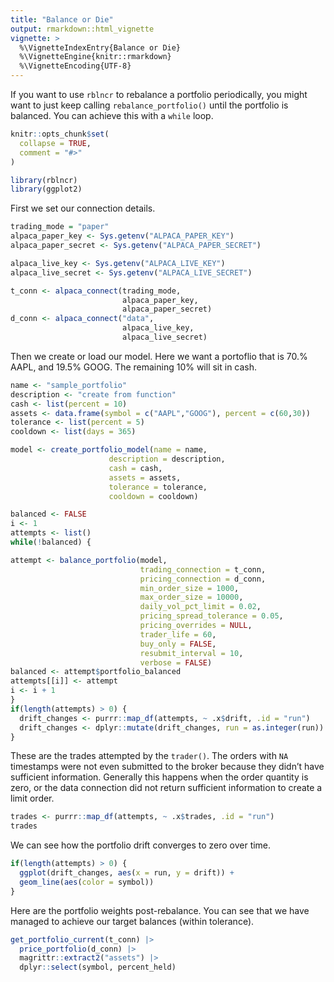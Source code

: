```yaml
---
title: "Balance or Die"
output: rmarkdown::html_vignette
vignette: >
  %\VignetteIndexEntry{Balance or Die}
  %\VignetteEngine{knitr::rmarkdown}
  %\VignetteEncoding{UTF-8}
---
```


If you want to use `rblncr` to rebalance a portfolio periodically, you might want to just keep calling `rebalance_portfolio()` until the portfolio is balanced. You can achieve this with a `while` loop.

```r
knitr::opts_chunk$set(
  collapse = TRUE,
  comment = "#>"
)
```

```r
library(rblncr)
library(ggplot2)
```

First we set our connection details.

```r
trading_mode = "paper"
alpaca_paper_key <- Sys.getenv("ALPACA_PAPER_KEY")
alpaca_paper_secret <- Sys.getenv("ALPACA_PAPER_SECRET")

alpaca_live_key <- Sys.getenv("ALPACA_LIVE_KEY")
alpaca_live_secret <- Sys.getenv("ALPACA_LIVE_SECRET")

t_conn <- alpaca_connect(trading_mode,
                         alpaca_paper_key,
                         alpaca_paper_secret)
d_conn <- alpaca_connect("data",
                         alpaca_live_key,
                         alpaca_live_secret)

```

Then we create or load our model. Here we want a portoflio that is 70.% AAPL, and 19.5% GOOG. The remaining 10% will sit in cash.

```r
name <- "sample_portfolio"
description <- "create from function"
cash <- list(percent = 10)
assets <- data.frame(symbol = c("AAPL","GOOG"), percent = c(60,30))
tolerance <- list(percent = 5)
cooldown <- list(days = 365)

model <- create_portfolio_model(name = name,
                      description = description,
                      cash = cash,
                      assets = assets,
                      tolerance = tolerance,
                      cooldown = cooldown)
```

```r
balanced <- FALSE
i <- 1
attempts <- list()
while(!balanced) {

attempt <- balance_portfolio(model,
                             trading_connection = t_conn,
                             pricing_connection = d_conn,
                             min_order_size = 1000,
                             max_order_size = 10000,
                             daily_vol_pct_limit = 0.02,
                             pricing_spread_tolerance = 0.05,
                             pricing_overrides = NULL,
                             trader_life = 60,
                             buy_only = FALSE,
                             resubmit_interval = 10,
                             verbose = FALSE)
balanced <- attempt$portfolio_balanced
attempts[[i]] <- attempt
i <- i + 1
}
if(length(attempts) > 0) {
  drift_changes <- purrr::map_df(attempts, ~ .x$drift, .id = "run")
  drift_changes <- dplyr::mutate(drift_changes, run = as.integer(run))
}

```

These are the trades attempted by the `trader()`. The orders with `NA` timestamps were not even submitted to the broker because they didn't have sufficient information. Generally this happens when the order quantity is zero, or the data connection did not return sufficient information to create a limit order.

```r
trades <- purrr::map_df(attempts, ~ .x$trades, .id = "run")
trades
```

We can see how the portfolio drift converges to zero over time.

```r
if(length(attempts) > 0) {
  ggplot(drift_changes, aes(x = run, y = drift)) +
  geom_line(aes(color = symbol))
}
```

Here are the portfolio weights post-rebalance. You can see that we have managed to achieve our target balances (within tolerance).

```r

get_portfolio_current(t_conn) |> 
  price_portfolio(d_conn) |> 
  magrittr::extract2("assets") |> 
  dplyr::select(symbol, percent_held)

```
